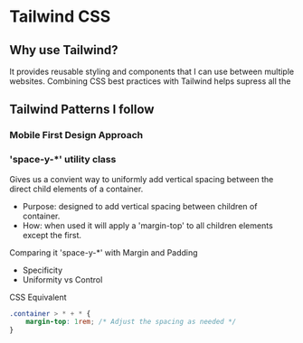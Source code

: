 # Tailwind CSS

## Why use Tailwind?

It provides reusable styling and components that I can use between multiple websites.
Combining CSS best practices with Tailwind helps supress all the

## Tailwind Patterns I follow

### Mobile First Design Approach


### 'space-y-\*' utility class

Gives us a convient way to uniformly add vertical spacing between the direct child elements of a container.

- Purpose: designed to add vertical spacing between children of container.
- How: when used it will apply a 'margin-top' to all children elements except the first.

Comparing it 'space-y-\*' with Margin and Padding

- Specificity
- Uniformity vs Control

CSS Equivalent

```css
.container > * + * {
	margin-top: 1rem; /* Adjust the spacing as needed */
}
```
